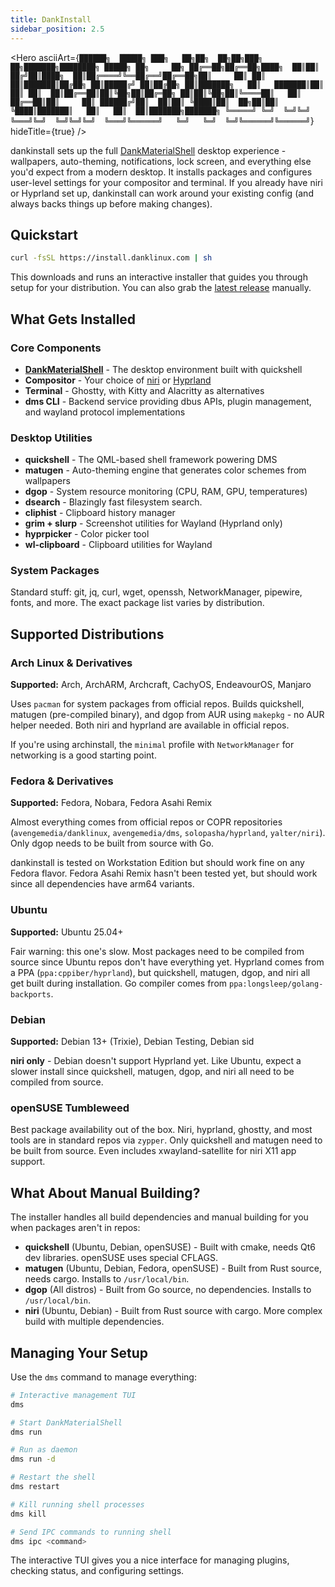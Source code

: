 ```yaml
---
title: DankInstall
sidebar_position: 2.5
---
```



<Hero
  asciiArt={`██████╗  █████╗ ███╗   ██╗██╗  ██╗██╗███╗   ██╗███████╗████████╗ █████╗ ██╗     ██╗
██╔══██╗██╔══██╗████╗  ██║██║ ██╔╝██║████╗  ██║██╔════╝╚══██╔══╝██╔══██╗██║     ██║
██║  ██║███████║██╔██╗ ██║█████╔╝ ██║██╔██╗ ██║███████╗   ██║   ███████║██║     ██║
██║  ██║██╔══██║██║╚██╗██║██╔═██╗ ██║██║╚██╗██║╚════██║   ██║   ██╔══██║██║     ██║
██████╔╝██║  ██║██║ ╚████║██║  ██╗██║██║ ╚████║███████║   ██║   ██║  ██║███████╗███████╗
╚═════╝ ╚═╝  ╚═╝╚═╝  ╚═══╝╚═╝  ╚═╝╚═╝╚═╝  ╚═══╝╚══════╝   ╚═╝   ╚═╝  ╚═╝╚══════╝╚══════╝`}
  hideTitle={true}
/>

dankinstall sets up the full [DankMaterialShell](./dankmaterialshell/overview.mdx) desktop experience - wallpapers, auto-theming, notifications, lock screen, and everything else you'd expect from a modern desktop. It installs packages and configures user-level settings for your compositor and terminal. If you already have niri or Hyprland set up, dankinstall can work around your existing config (and always backs things up before making changes).

## Quickstart

```bash
curl -fsSL https://install.danklinux.com | sh
```

This downloads and runs an interactive installer that guides you through setup for your distribution. You can also grab the [latest release](https://github.com/AvengeMedia/danklinux/releases) manually.

## What Gets Installed

### Core Components
- **[DankMaterialShell](./dankmaterialshell/overview.mdx)** - The desktop environment built with quickshell
- **Compositor** - Your choice of [niri](https://github.com/YaLTeR/niri) or [Hyprland](https://hypr.land)
- **Terminal** - Ghostty, with Kitty and Alacritty as alternatives
- **dms CLI** - Backend service providing dbus APIs, plugin management, and wayland protocol implementations

### Desktop Utilities
- **quickshell** - The QML-based shell framework powering DMS
- **matugen** - Auto-theming engine that generates color schemes from wallpapers
- **dgop** - System resource monitoring (CPU, RAM, GPU, temperatures)
- **dsearch** - Blazingly fast filesystem search.
- **cliphist** - Clipboard history manager
- **grim + slurp** - Screenshot utilities for Wayland (Hyprland only)
- **hyprpicker** - Color picker tool
- **wl-clipboard** - Clipboard utilities for Wayland

### System Packages
Standard stuff: git, jq, curl, wget, openssh, NetworkManager, pipewire, fonts, and more. The exact package list varies by distribution.

## Supported Distributions

### Arch Linux & Derivatives

**Supported:** Arch, ArchARM, Archcraft, CachyOS, EndeavourOS, Manjaro

Uses `pacman` for system packages from official repos. Builds quickshell, matugen (pre-compiled binary), and dgop from AUR using `makepkg` - no AUR helper needed. Both niri and hyprland are available in official repos.

If you're using archinstall, the `minimal` profile with `NetworkManager` for networking is a good starting point.

### Fedora & Derivatives

**Supported:** Fedora, Nobara, Fedora Asahi Remix

Almost everything comes from official repos or COPR repositories (`avengemedia/danklinux`, `avengemedia/dms`, `solopasha/hyprland`, `yalter/niri`). Only dgop needs to be built from source with Go.

dankinstall is tested on Workstation Edition but should work fine on any Fedora flavor. Fedora Asahi Remix hasn't been tested yet, but should work since all dependencies have arm64 variants.

### Ubuntu

**Supported:** Ubuntu 25.04+

Fair warning: this one's slow. Most packages need to be compiled from source since Ubuntu repos don't have everything yet. Hyprland comes from a PPA (`ppa:cppiber/hyprland`), but quickshell, matugen, dgop, and niri all get built during installation. Go compiler comes from `ppa:longsleep/golang-backports`.

### Debian

**Supported:** Debian 13+ (Trixie), Debian Testing, Debian sid

**niri only** - Debian doesn't support Hyprland yet. Like Ubuntu, expect a slower install since quickshell, matugen, dgop, and niri all need to be compiled from source.

### openSUSE Tumbleweed

Best package availability out of the box. Niri, hyprland, ghostty, and most tools are in standard repos via `zypper`. Only quickshell and matugen need to be built from source. Even includes xwayland-satellite for niri X11 app support.

## What About Manual Building?

The installer handles all build dependencies and manual building for you when packages aren't in repos:

- **quickshell** (Ubuntu, Debian, openSUSE) - Built with cmake, needs Qt6 dev libraries. openSUSE uses special CFLAGS.
- **matugen** (Ubuntu, Debian, Fedora, openSUSE) - Built from Rust source, needs cargo. Installs to `/usr/local/bin`.
- **dgop** (All distros) - Built from Go source, no dependencies. Installs to `/usr/local/bin`.
- **niri** (Ubuntu, Debian) - Built from Rust source with cargo. More complex build with multiple dependencies.

## Managing Your Setup

Use the `dms` command to manage everything:

```bash
# Interactive management TUI
dms

# Start DankMaterialShell
dms run

# Run as daemon
dms run -d

# Restart the shell
dms restart

# Kill running shell processes
dms kill

# Send IPC commands to running shell
dms ipc <command>
```

The interactive TUI gives you a nice interface for managing plugins, checking status, and configuring settings.

